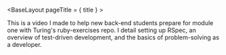
<BaseLayout pageTitle = { title } >
<YouTubeVid video='YQ6CqFkrPKY' />

This is a video I made to help new back-end students prepare for module one with Turing's ruby-exercises repo.
I detail setting up RSpec, an overview of test-driven development, and the basics of problem-solving as a developer.
</BaseLayout >